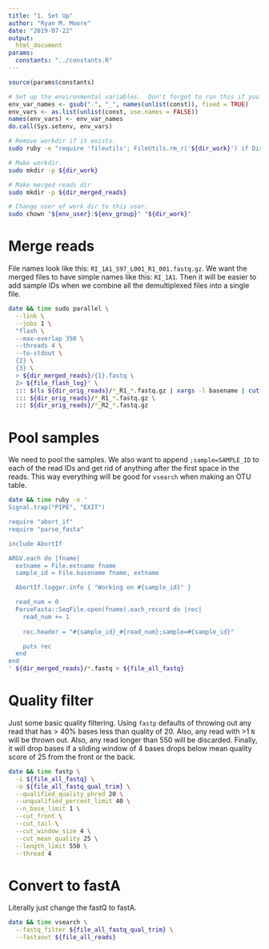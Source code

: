 ```yaml
---
title: "1. Set Up"
author: "Ryan M. Moore"
date: "2019-07-22"
output:
  html_document
params:
  constants: "../constants.R"
---
```


```r
source(params$constants)

# Set up the environmental variables.  Don't forget to run this if you change anything or restart the server!
env_var_names <- gsub(".", "_", names(unlist(const)), fixed = TRUE)
env_vars <- as.list(unlist(const, use.names = FALSE))
names(env_vars) <- env_var_names
do.call(Sys.setenv, env_vars)
```

```bash
# Remove workdir if it exists.
sudo ruby -e "require 'fileutils'; FileUtils.rm_r('${dir_work}') if Dir.exist?('${dir_work}')"

# Make workdir.
sudo mkdir -p ${dir_work}

# Make merged reads dir
sudo mkdir -p ${dir_merged_reads}

# Change user of work dir to this user.
sudo chown "${env_user}:${env_group}" "${dir_work}"
```

# Merge reads

File names look like this: `RI_1A1_S97_L001_R1_001.fastq.gz`.  We want the merged files to have simple names like this: `RI_1A1`.  Then it will be easier to add sample IDs when we combine all the demultiplexed files into a single file.

```bash
date && time sudo parallel \
  --link \
  --jobs 1 \
  "flash \
  --max-overlap 350 \
  --threads 4 \
  --to-stdout \
  {2} \
  {3} \
  > ${dir_merged_reads}/{1}.fastq \
  2> ${file_flash_log}" \
  ::: $(ls ${dir_orig_reads}/*_R1_*.fastq.gz | xargs -l basename | cut -f1,2 -d'_' | sort | uniq) \
  ::: ${dir_orig_reads}/*_R1_*.fastq.gz \
  ::: ${dir_orig_reads}/*_R2_*.fastq.gz
```

# Pool samples

We need to pool the samples.  We also want to append `;sample=SAMPLE_ID` to each of the read IDs and get rid of anything after the first space in the reads.  This way everything will be good for `vsearch` when making an OTU table.

```bash
date && time ruby -e '
Signal.trap("PIPE", "EXIT")

require "abort_if"
require "parse_fasta"

include AbortIf

ARGV.each do |fname|
  extname = File.extname fname
  sample_id = File.basename fname, extname

  AbortIf.logger.info { "Working on #{sample_id}" }

  read_num = 0
  ParseFasta::SeqFile.open(fname).each_record do |rec|
    read_num += 1
    
    rec.header = "#{sample_id}_#{read_num};sample=#{sample_id}"

    puts rec
  end
end
' ${dir_merged_reads}/*.fastq > ${file_all_fastq}
```

# Quality filter

Just some basic quality filtering.  Using `fastp` defaults of throwing out any read that has > 40% bases less than quality of 20.  Also, any read with >1 `N` will be thrown out.  Also, any read longer than 550 will be discarded.  Finally, it will drop bases if a sliding window of 4 bases drops below mean quality score of 25 from the front or the back.

```bash
date && time fastp \
  -i ${file_all_fastq} \
  -o ${file_all_fastq_qual_trim} \
  --qualified_quality_phred 20 \
  --unqualified_percent_limit 40 \
  --n_base_limit 1 \
  --cut_front \
  --cut_tail \
  --cut_window_size 4 \
  --cut_mean_quality 25 \
  --length_limit 550 \
  --thread 4
```

# Convert to fastA

Literally just change the fastQ to fastA.

```bash
date && time vsearch \
  --fastq_filter ${file_all_fastq_qual_trim} \
  --fastaout ${file_all_reads}
```

